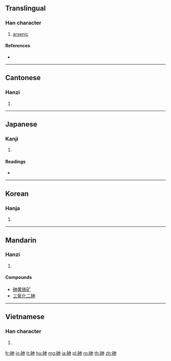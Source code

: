 {{character info/new}}
==Translingual==

===Han character===
{{Han char|rn=112|rad=石|as=05|sn=10|four=15606|canj=MRLWL}}

# [[arsenic]]

====References====
* {{Han ref|kx=0829.331|dkj=24139|hdz=42423.050|uh=7837|ud=30775|bh=AF7E|bd=44926}}

----

==Cantonese==

===Hanzi===
{{yue-hanzi|jyut=san1|y=san1}}

# {{defn|lang=yue|sort=石05}}

----

==Japanese==

===Kanji===
{{ja-kanji|grade=|rs=石05}}

# {{defn|lang=ja|sort=石05}}

====Readings====
* {{ja-readings|on=[[しん]] (shin)|kun=}}

----

==Korean==

===Hanja===
{{ko-hanja|hangeul=신|eumhun=|rv=sin|mr=shin|y=sin}}

# {{defn|lang=ko|sort=石05}}

----

==Mandarin==

===Hanzi===
{{cmn-hanzi|pin=[[shēn]] ([[shen1]])|wg=shen<sup>1</sup>}}

# {{defn|lang=cmn|sort=石05}}

====Compounds====
* [[砷黄铁矿]]
* [[三氧化二砷]]

----

==Vietnamese==

===Han character===
{{vi-hantu|[[thân]]|rs=石05}}

# {{defn|lang=vi|sort=石05}}

[[fr:砷]]
[[io:砷]]
[[lt:砷]]
[[hu:砷]]
[[mg:砷]]
[[ja:砷]]
[[pl:砷]]
[[ro:砷]]
[[th:砷]]
[[zh:砷]]